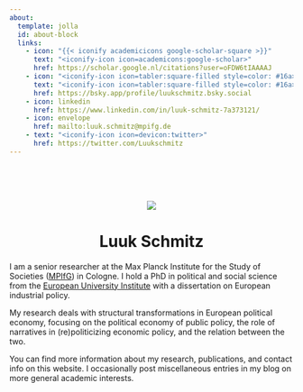 ```yaml
---
about:
  template: jolla
  id: about-block
  links:
    - icon: "{{< iconify academicicons google-scholar-square >}}"
      text: "<iconify-icon icon=academicons:google-scholar>"
      href: https://scholar.google.nl/citations?user=oFDW6tIAAAAJ
    - icon: "<iconify-icon icon=tabler:square-filled style=color: #16a>"
      text: "<iconify-icon icon=tabler:square-filled style=color: #16a>"
      href: https://bsky.app/profile/luukschmitz.bsky.social
    - icon: linkedin
      href: https://www.linkedin.com/in/luuk-schmitz-7a373121/
    - icon: envelope
      href: mailto:luuk.schmitz@mpifg.de
    - text: "<iconify-icon icon=devicon:twitter>"
      href: https://twitter.com/Luukschmitz
---
```

<br> <br> <br>

<center><div class="circular--landscape"> <img src="ls.jpg" /> </div></center>

<center>
# Luuk Schmitz
</center>

I am a senior researcher at the Max Planck Institute for the Study of Societies ([MPIfG](https://www.mpifg.de/2733/en)) in Cologne. I hold a PhD in political and social science from the [European University Institute](https://www.eui.eu/en/academic-units/political-and-social-sciences) with a dissertation on European industrial policy.

My research deals with structural transformations in European political economy, focusing on the political economy of public policy, the role of narratives in (re)politicizing economic policy, and the relation between the two.

You can find more information about my research, publications, and contact info on this website. I occasionally post miscellaneous entries in my blog on more general academic interests.

::: {#about-block}
:::
